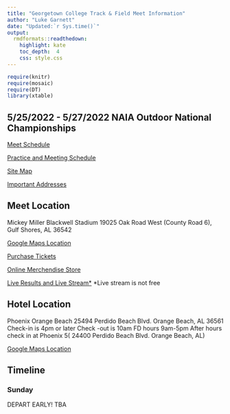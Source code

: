 ```yaml
---
title: "Georgetown College Track & Field Meet Information"
author: "Luke Garnett"
date: "Updated:`r Sys.time()`"
output:
  rmdformats::readthedown:
    highlight: kate
    toc_depth:  4
    css: style.css
---
```


```r
require(knitr)
require(mosaic)
require(DT)
library(xtable)
```



## 5/25/2022 - 5/27/2022 NAIA Outdoor National Championships

<a href="2022_OTF_Schedule_of_Events.pdf" target="_blank" class="btn btn-lg btn-outline">
    <i class="fa fa-file-pdf-o"></i>
    Meet Schedule
</a>

<a href="2022_OTF_Schedule.pdf" target="_blank" class="btn btn-lg btn-outline">
    <i class="fa fa-file-pdf-o"></i>
    Practice and Meeting Schedule
</a>

<a href="2022_NAIA_OTF_Site_Map_Gulf_Shores.pdf" target="_blank" class="btn btn-lg btn-outline">
    <i class="fa fa-file-pdf-o"></i>
    Site Map
</a>

<a href="2022_Addresses.pdf" target="_blank" class="btn btn-lg btn-outline">
    <i class="fa fa-file-pdf-o"></i>
    Important Addresses
</a>



## Meet Location

Mickey Miller Blackwell Stadium
19025 Oak Road West (County Road 6), Gulf Shores, AL 36542

[Google Maps Location](https://goo.gl/maps/CWybgkA7gBQBhy1j9)

[Purchase Tickets](https://www.simpletix.com/e/2022-naia-outdoor-track-field-national-cha-tickets-103935)

[Online Merchendise Store](https://naiaapparel.com/naia/spring-1/outdoor-track-field/outdoor-track-field-national-championships.html)

[Live Results and Live Stream*](https://www.naia.org/sports/wtrack-out/2021-22/Releases/Schedule_Results)
*Live stream is not free 
 
 
## Hotel Location

Phoenix Orange Beach
25494 Perdido Beach Blvd.
Orange Beach, AL 36561
Check-in is 4pm or later
Check -out is 10am
FD hours 9am-5pm
After hours check in at Phoenix 5( 24400 Perdido Beach Blvd. Orange Beach, AL)

[Google Maps Location](https://goo.gl/maps/C9YcQLP6JFBYtEMT6)

## Timeline

### Sunday

DEPART EARLY! TBA
